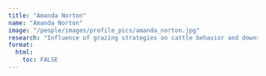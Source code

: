 ```yaml
---
title: "Amanda Norton"
name: "Amanda Norton"
image: "/people/images/profile_pics/amanda_norton.jpg"
research: "Influence of grazing strategies on cattle behavior and downstream effects on songbird nesting success and diversity"
format:
  html:
    toc: FALSE
---
```


